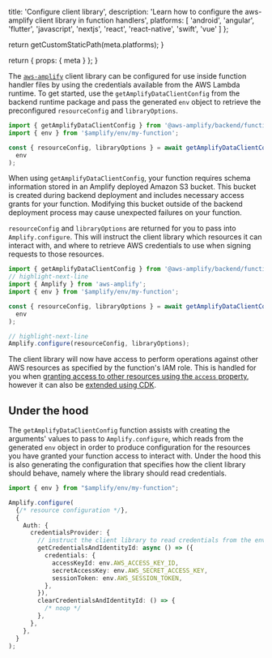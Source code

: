 
  title: 'Configure client library',
  description:
    'Learn how to configure the aws-amplify client library in function handlers',
  platforms: [
    'android',
    'angular',
    'flutter',
    'javascript',
    'nextjs',
    'react',
    'react-native',
    'swift',
    'vue'
  ]
};

  return getCustomStaticPath(meta.platforms);
}

  return {
    props: {
      meta
    }
  };
}

The [`aws-amplify`](https://www.npmjs.com/package/aws-amplify) client library can be configured for use inside function handler files by using the credentials available from the AWS Lambda runtime. To get started, use the `getAmplifyDataClientConfig` from the backend runtime package and pass the generated `env` object to retrieve the preconfigured `resourceConfig` and `libraryOptions`.

```ts title="amplify/my-function/handler.ts"
import { getAmplifyDataClientConfig } from '@aws-amplify/backend/function/runtime';
import { env } from '$amplify/env/my-function';

const { resourceConfig, libraryOptions } = await getAmplifyDataClientConfig(
  env
);
```

<Callout warning>

When using `getAmplifyDataClientConfig`, your function requires schema information stored in an Amplify deployed Amazon S3 bucket. This bucket is created during backend deployment and includes necessary access grants for your function. Modifying this bucket outside of the backend deployment process may cause unexpected failures on your function.

</Callout>

`resourceConfig` and `libraryOptions` are returned for you to pass into `Amplify.configure`. This will instruct the client library which resources it can interact with, and where to retrieve AWS credentials to use when signing requests to those resources.

```ts title="amplify/my-function/handler.ts"
import { getAmplifyDataClientConfig } from '@aws-amplify/backend/function/runtime';
// highlight-next-line
import { Amplify } from 'aws-amplify';
import { env } from '$amplify/env/my-function';

const { resourceConfig, libraryOptions } = await getAmplifyDataClientConfig(
  env
);

// highlight-next-line
Amplify.configure(resourceConfig, libraryOptions);
```

The client library will now have access to perform operations against other AWS resources as specified by the function's IAM role. This is handled for you when [granting access to other resources using the `access` property](/[platform]/build-a-backend/functions/grant-access-to-other-resources/#using-the-access-property), however it can also be [extended using CDK](/[platform]/build-a-backend/functions/grant-access-to-other-resources/#using-cdk).

## Under the hood

The `getAmplifyDataClientConfig` function assists with creating the arguments' values to pass to `Amplify.configure`, which reads from the generated `env` object in order to produce configuration for the resources you have granted your function access to interact with. Under the hood this is also generating the configuration that specifies how the client library should behave, namely where the library should read credentials.

```ts title="amplify/my-function/handler.ts"
import { env } from "$amplify/env/my-function";

Amplify.configure(
  {/* resource configuration */},
  {
    Auth: {
      credentialsProvider: {
        // instruct the client library to read credentials from the environment
        getCredentialsAndIdentityId: async () => ({
          credentials: {
            accessKeyId: env.AWS_ACCESS_KEY_ID,
            secretAccessKey: env.AWS_SECRET_ACCESS_KEY,
            sessionToken: env.AWS_SESSION_TOKEN,
          },
        }),
        clearCredentialsAndIdentityId: () => {
          /* noop */
        },
      },
    },
  }
);
```
